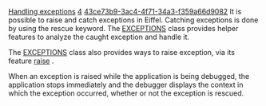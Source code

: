 [[Property:title|Handling exceptions]]
[[Property:weight|4]]
[[Property:uuid|43ce73b9-3ac4-4f71-34a3-f359a66d9082]]
It is possible to raise and catch exceptions in Eiffel. Catching exceptions is done by using the rescue keyword. The [[ref:/libraries/base/reference/exceptions_chart|EXCEPTIONS]]  class provides helper features to analyze the caught exception and handle it. 

The [[ref:/libraries/base/reference/exceptions_chart|<eiffel>EXCEPTIONS</eiffel>]] class also provides ways to raise exception, via its feature [[ref:libraries/base/reference/exceptions_flatshort|raise]] . 

When an exception is raised while the application is being debugged, the application stops immediately and the debugger displays the context in which the exception occurred, whether or not the exception is rescued.

{{seealso|<br/>
[[8 Design by Contract (tm), Assertions and Exceptions|Reference of exceptions]]  }}




